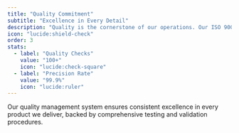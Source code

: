 ```yaml
---
title: "Quality Commitment"
subtitle: "Excellence in Every Detail"
description: "Quality is the cornerstone of our operations. Our ISO 9001:2015 certification reflects our commitment to maintaining the highest standards in manufacturing and service delivery. We implement rigorous quality control measures at every stage of production."
icon: "lucide:shield-check"
order: 3
stats:
  - label: "Quality Checks"
    value: "100+"
    icon: "lucide:check-square"
  - label: "Precision Rate"
    value: "99.9%"
    icon: "lucide:ruler"
---
```


Our quality management system ensures consistent excellence in every product we deliver, backed by comprehensive testing and validation procedures.
